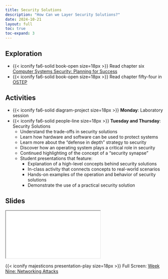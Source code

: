 ```yaml
---
title: Security Solutions
description: "How Can we Layer Security Solutions?"
date: 2024-10-21
layout: full
toc: true
toc-expand: 3
---
```


## Exploration

- {{< iconify fa6-solid book-open size=18px >}} Read chapter six [Computer
Systems Security: Planning for Success](https://web.njit.edu/~rt494/security/)
- {{< iconify fa6-solid book-open size=18px >}} Read chapter fifty-four in [OSTEP](https://pages.cs.wisc.edu/~remzi/OSTEP/)

## Activities

- {{< iconify fa6-solid diagram-project size=18px >}} **Monday**: Laboratory session
- {{< iconify fa6-solid people-line size=18px >}} **Tuesday and Thursday**:
Security Solutions
  - Understand the trade-offs in security solutions
  - Learn how hardware and software can be used to protect systems
  - Learn more about the "defense in depth" strategy to security
  - Discover how an operating system plays a critical role in security
  - Continued highlighting of the concept of a "security synapse"
  - Student presentations that feature:
    - Explanation of a high-level concepts behind security solutions
    - In-class activity that connects concepts to real-world scenarios
    - Hands-on examples of the operation and behavior of security solutions
    - Demonstrate the use of a practical security solution

## Slides

```{=html}
<iframe class="slide-deck" src="../../slides/weeknine/"></iframe>
```

{{< iconify majesticons presentation-play size=18px >}} Full Screen: [Week Nine: Networking Attacks](../../slides/weekeight/)

